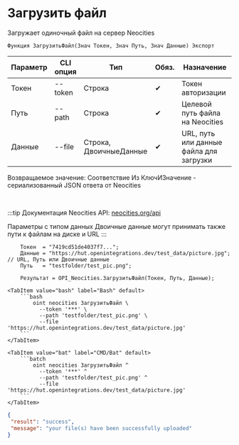 ﻿---
sidebar_position: 1
description: Загрузить файл и другие функции для работы с Neocities в Открытом пакете интеграций - бесплатной open-source библиотеке интеграций для 1С:Предприятие 8, OneScript и CLI
keywords: [1C, 1С, 1С:Предприятие, 1С:Предприятие 8.3, API, Интеграция, Сервисы, Обмен, OneScript, CLI, Neocities]
---


# Загрузить файл
 Загружает одиночный файл на сервер Neocities



`Функция ЗагрузитьФайл(Знач Токен, Знач Путь, Знач Данные) Экспорт`

  | Параметр | CLI опция | Тип | Обяз. | Назначение |
  |-|-|-|-|-|
  | Токен | --token | Строка | &#x2714; | Токен авторизации |
  | Путь | --path | Строка | &#x2714; | Целевой путь файла на Neocities |
  | Данные | --file | Строка, ДвоичныеДанные | &#x2714; | URL, путь или данные файла для загрузки |

  
  Возвращаемое значение:   Соответствие Из КлючИЗначение - сериализованный JSON ответа от Neocities

<br/>

:::tip
Документация Neocities API: [neocities.org/api](https://neocities.org/api)

Параметры с типом данных Двоичные данные могут принимать также пути к файлам на диске и URL
:::
<br/>



```bsl title="Пример использования для 1С:Предприятие/OneScript"
    Токен  = "7419cd51de4037f7...";
    Данные = "https://hut.openintegrations.dev/test_data/picture.jpg"; // URL, Путь или Двоичные данные
    Путь   = "testfolder/test_pic.png";

    Результат = OPI_Neocities.ЗагрузитьФайл(Токен, Путь, Данные);
```
    

 <Tabs>
  
    <TabItem value="bash" label="Bash" default>
        ```bash
            oint neocities ЗагрузитьФайл \
              --token '***' \
              --path 'testfolder/test_pic.png' \
              --file 'https://hut.openintegrations.dev/test_data/picture.jpg'
        ```
    </TabItem>
  
    <TabItem value="bat" label="CMD/Bat" default>
        ```batch
            oint neocities ЗагрузитьФайл ^
              --token '***' ^
              --path 'testfolder/test_pic.png' ^
              --file 'https://hut.openintegrations.dev/test_data/picture.jpg'
        ```
    </TabItem>
</Tabs>


```json title="Результат"
{
 "result": "success",
 "message": "your file(s) have been successfully uploaded"
}
```
